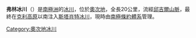 {{coord|81|31|S|159|21|E|source:GNIS|display=title}}

'''弗林冰川'''（{{lang-en|Flynn Glacier}}）是[[南極洲|南極洲]]的[[冰川|冰川]]，位於[[奧次地|奧次地]]，全長20公里，流經[[邱吉爾山脈|邱吉爾山脈]]，最終在[[克利高原|克利高原]]以南注入[[斯塔肖特冰川|斯塔肖特冰川]]，現時由[[南極條約體系|南極條約體系]]管理。

{{DEFAULTSORT:Flynn Glacier}}
[[Category:奧次地冰川|Category:奧次地冰川]]


{{OatesLand-geo-stub}}